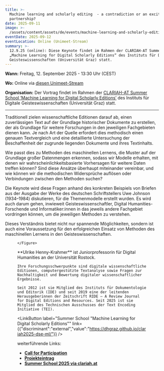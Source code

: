 ```yaml
---
title: >-
  Machine learning and scholarly editing  - a contradiction or an exciting
  partnership?
date: 2025-09-11
image: >-
  /assets/content/assets/de/events/machine-learning-and-scholarly-editing-a-contradiction-or-an-exciting-partnership/image.png
eventDate: 2025-09-12
eventLocation: Online (Unimeet-Stream)
summary: >-
  12.9.25 (online): Diese Keynote findet im Rahmen der CLARIAH-AT Summer School
  „Machine Learning for Digital Scholarly Editions“ des Instituts für Digitale
  Geisteswissenschaften (Universität Graz) statt.
---
```

**Wann:** Freitag, 12. September 2025 - 13:30 Uhr (CEST)

**Wo:** Online via [diesen Unimeet-Stream](https://unimeet.uni-graz.at/b/sch-pwq-3w3-ioy)

**Organisation:** Der Vortrag findet im Rahmen der [CLARIAH-AT Summer School ‘Machine Learning for Digital Scholarly Editions’](https://dhgraz.github.io/clariah2025-dse-ml/) des Instituts für Digitale Geisteswissenschaften (Universität Graz) statt.

---

Traditionell zielen wissenschaftliche Editionen darauf ab, einen zuverlässigen Text auf der Grundlage historischer Dokumente zu erstellen, der als Grundlage für weitere Forschungen in den jeweiligen Fachgebieten dienen kann. Je nach Art der Quelle erfordert dies methodisch einen genauen Textvergleich und eine detaillierte Untersuchung der Beschaffenheit der zugrunde liegenden Dokumente und ihres Textinhalts.

Wie passt dies zu Methoden des maschinellen Lernens, die Muster auf der Grundlage großer Datenmengen erkennen, sodass wir Modelle erhalten, mit denen wir wahrscheinlichkeitsbasierte Vorhersagen für weitere Daten treffen können? Sind diese Ansätze überhaupt miteinander vereinbar, und wie können wir die methodischen Widersprüche auflösen oder Verbindungen zwischen den Methoden suchen?

Die Keynote wird diese Fragen anhand des konkreten Beispiels von Briefen aus der Ausgabe der Werke des deutschen Schriftstellers Uwe Johnson (1934–1984) diskutieren, für die Themenmodelle erstellt wurden. Es wird auch darum gehen, inwieweit Geisteswissenschaftler, Digital Humanities-Forschende und Informatiker:innen in das jeweils andere Fachgebiet vordringen können, um die jeweiligen Methoden zu verstehen.

Dieses Verständnis bietet nicht nur spannende Möglichkeiten, sondern ist auch eine Voraussetzung für den erfolgreichen Einsatz von Methoden des maschinellen Lernens in den Geisteswissenschaften.

<Grid layout="two-columns" alignment="stretch">
  <GridItem alignment="stretch">
    <Figure src="/assets/content/assets/de/events/machine-learning-and-scholarly-editing-a-contradiction-or-an-exciting-partnership/uhk-2025.png" alt="Foto von Ulrike Henny-Krahmer" alignment="center">

    </Figure>
  </GridItem>

  <GridItem alignment="stretch">
    **Ulrike Henny-Krahmer** ist Juniorprofessorin für Digital Humanities an der Universität Rostock.

    Ihre Forschungsschwerpunkte sind digitale wissenschaftliche Editionen, computergestützte Textanalyse sowie Fragen zur Nachhaltigkeit und Bewertung digitaler wissenschaftlicher Ergebnisse.

    Seit 2012 ist sie Mitglied des Instituts für Dokumentologie und Editorik (IDE) und seit 2019 eine der leitenden Herausgeberinnen der Zeitschrift RIDE – A Review Journal for Digital Editions and Resources. Seit 2025 ist sie Mitglied des Technischen Ausschusses der Text Encoding Initiative (TEI).
  </GridItem>
</Grid>

<LinkButton label="Summer School &#x22;Machine Learning for Digital Scholarly Editions&#x22;" link={{"discriminant":"external","value":"https://dhgraz.github.io/clariah2025-dse-ml/"}} />

weiterführende Links:

* [**Call for Participation**](https://clariah.at/en/news/cfp-summerschool2025/)
* [**Projekteintrag**](https://clariah.at/de/projects/summer-school-ml-for-digital-editions/)
* [**Summer School 2025 via clariah.at**](https://clariah.at/de/summerschool2025/)
